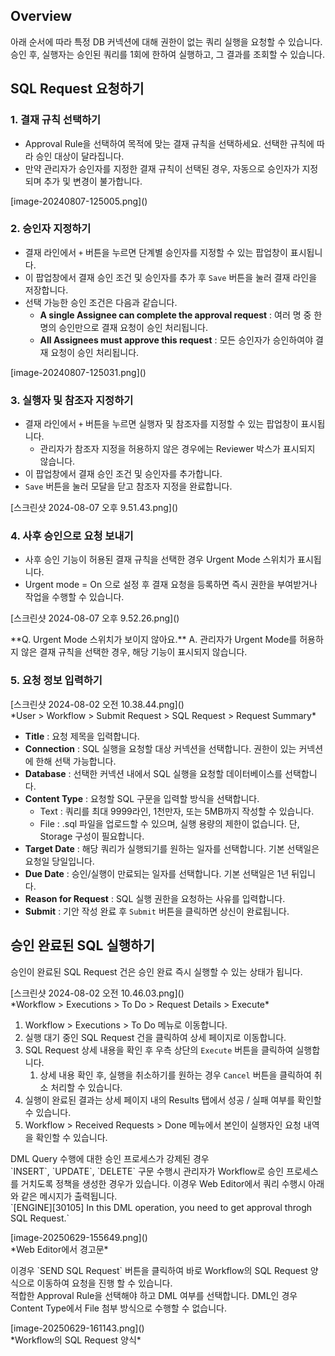 
## Overview
아래 순서에 따라 특정 DB 커넥션에 대해 권한이 없는 쿼리 실행을 요청할 수 있습니다. 승인 후, 실행자는 승인된 쿼리를 1회에 한하여 실행하고, 그 결과를 조회할 수 있습니다.



## SQL Request 요청하기
### 1. 결재 규칙 선택하기
* Approval Rule을 선택하여 목적에 맞는 결재 규칙을 선택하세요. 선택한 규칙에 따라 승인 대상이 달라집니다. 
* 만약 관리자가 승인자를 지정한 결재 규칙이 선택된 경우, 자동으로 승인자가 지정되며 추가 및 변경이 불가합니다.

<p align="center">
<div>[image-20240807-125005.png]()</div>
</p>

### 2. 승인자 지정하기
* 결재 라인에서 `+` 버튼을 누르면 단계별 승인자를 지정할 수 있는 팝업창이 표시됩니다. 
* 이 팝업창에서 결재 승인 조건 및 승인자를 추가 후 `Save` 버튼을 눌러 결재 라인을 저장합니다.
* 선택 가능한 승인 조건은 다음과 같습니다. 
    *  **A single Assignee can complete the approval request**  : 여러 명 중 한 명의 승인만으로 결재 요청이 승인 처리됩니다.
    *  **All Assignees must approve this request**  : 모든 승인자가 승인하여야 결재 요청이 승인 처리됩니다.

<p align="center">
<div>[image-20240807-125031.png]()</div>
</p>

### 3. 실행자 및 참조자 지정하기
* 결재 라인에서 `+` 버튼을 누르면 실행자 및 참조자를 지정할 수 있는 팝업창이 표시됩니다. 
    * 관리자가 참조자 지정을 허용하지 않은 경우에는 Reviewer 박스가 표시되지 않습니다. 
* 이 팝업창에서 결재 승인 조건 및 승인자를 추가합니다. 
* `Save` 버튼을 눌러 모달을 닫고 참조자 지정을 완료합니다.

<p align="center">
<div>[스크린샷 2024-08-07 오후 9.51.43.png]()</div>
</p>

### 4. 사후 승인으로 요청 보내기
* 사후 승인 기능이 허용된 결재 규칙을 선택한 경우 Urgent Mode 스위치가 표시됩니다. 
* Urgent mode = On 으로 설정 후 결재 요청을 등록하면 즉시 권한을 부여받거나 작업을 수행할 수 있습니다.

<p align="center">
<div>[스크린샷 2024-08-07 오후 9.52.26.png]()</div>
</p>

<Callout type="important">
 **Q. Urgent Mode 스위치가 보이지 않아요.** 
A. 관리자가 Urgent Mode를 허용하지 않은 결재 규칙을 선택한 경우, 해당 기능이 표시되지 않습니다.
</Callout>

### 5. 요청 정보 입력하기
<p align="center">
<div>[스크린샷 2024-08-02 오전 10.38.44.png]()</div>
*User &gt; Workflow &gt; Submit Request &gt; SQL Request &gt; Request Summary*
</p>

*  **Title**  : 요청 제목을 입력합니다.
*  **Connection**  : SQL 실행을 요청할 대상 커넥션을 선택합니다. 권한이 있는 커넥션에 한해 선택 가능합니다.
*  **Database**  : 선택한 커넥션 내에서 SQL 실행을 요청할 데이터베이스를 선택합니다.
*  **Content Type**  : 요청할 SQL 구문을 입력할 방식을 선택합니다.
    * Text : 쿼리를 최대 9999라인, 1천만자, 또는 5MB까지 작성할 수 있습니다.
    * File : .sql 파일을 업로드할 수 있으며, 실행 용량의 제한이 없습니다. 단, Storage 구성이 필요합니다.
*  **Target Date**  : 해당 쿼리가 실행되기를 원하는 일자를 선택합니다. 기본 선택일은 요청일 당일입니다.
*  **Due Date**  : 승인/실행이 만료되는 일자를 선택합니다. 기본 선택일은 1년 뒤입니다.
*  **Reason for Request**  : SQL 실행 권한을 요청하는 사유를 입력합니다.
*  **Submit**  : 기안 작성 완료 후 `Submit` 버튼을 클릭하면 상신이 완료됩니다.



## 승인 완료된 SQL 실행하기
승인이 완료된 SQL Request 건은 승인 완료 즉시 실행할 수 있는 상태가 됩니다.

<p align="center">
<div>[스크린샷 2024-08-02 오전 10.46.03.png]()</div>
*Workflow &gt; Executions &gt; To Do &gt; Request Details &gt; Execute*
</p>

1. Workflow &gt; Executions &gt; To Do 메뉴로 이동합니다.
2. 실행 대기 중인 SQL Request 건을 클릭하여 상세 페이지로 이동합니다.
3. SQL Request 상세 내용을 확인 후 우측 상단의 `Execute` 버튼을 클릭하여 실행합니다.
    1. 상세 내용 확인 후, 실행을 취소하기를 원하는 경우 `Cancel` 버튼을 클릭하여 취소 처리할 수 있습니다.
4. 실행이 완료된 결과는 상세 페이지 내의 Results 탭에서 성공 / 실패 여부를 확인할 수 있습니다.
5. Workflow &gt; Received Requests &gt; Done 메뉴에서 본인이 실행자인 요청 내역을 확인할 수 있습니다.





<Callout type="info">
DML Query 수행에 대한 승인 프로세스가 강제된 경우<br/>`INSERT`, `UPDATE`, `DELETE` 구문 수행시 관리자가 Workflow로 승인 프로세스를 거치도록 정책을 생성한 경우가 있습니다. 이경우 Web Editor에서 쿼리 수행시 아래와 같은 메시지가 출력됩니다. <br/>`[ENGINE][30105] In this DML operation, you need to get approval throgh SQL Request.`
<p align="center">
<div>[image-20250629-155649.png]()</div>
*Web Editor에서 경고문*
</p>
이경우 `SEND SQL Request` 버튼을 클릭하여 바로 Workflow의 SQL Request 양식으로 이동하여 요청을 진행 할 수 있습니다. <br/>적합한 Approval Rule을 선택해야 하고 DML 여부를 선택합니다. DML인 경우 Content Type에서 File 첨부 방식으로 수행할 수 없습니다.
<p align="center">
<div>[image-20250629-161143.png]()</div>
*Workflow의 SQL Request 양식*
</p>
</Callout>



